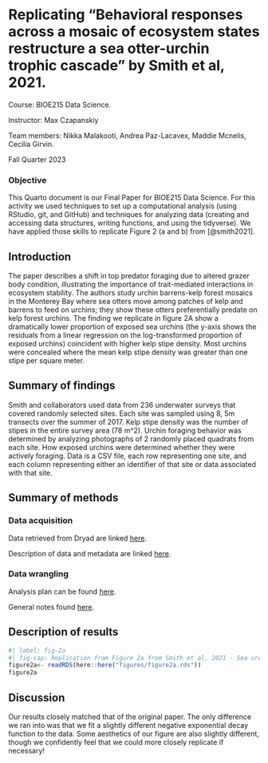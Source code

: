 # Replicating "Behavioral responses across a mosaic of ecosystem states restructure a sea otter-urchin trophic cascade" by Smith et al, 2021.

Course: BIOE215 Data Science.

Instructor: Max Czapanskiy

Team members: Nikka Malakooti, Andrea Paz-Lacavex, Maddie Mcnelis, Cecilia Girvin.

Fall Quarter 2023

### Objective

This Quarto document is our Final Paper for BIOE215 Data Science. For this activity we used techniques to set up a computational analysis (using RStudio, git, and GitHub) and techniques for analyzing data (creating and accessing data structures, writing functions, and using the tidyverse). We have applied those skills to replicate Figure 2 (a and b) from [@smith2021].

## Introduction

The paper describes a shift in top predator foraging due to altered grazer body condition, illustrating the importance of trait-mediated interactions in ecosystem stability. The authors study urchin barrens-kelp forest mosaics in the Monterey Bay where sea otters move among patches of kelp and barrens to feed on urchins; they show these otters preferentially predate on kelp forest urchins. The finding we replicate in figure 2A show a dramatically lower proportion of exposed sea urchins (the y-axis shows the residuals from a linear regression on the log-transformed proportion of exposed urchins) coincident with higher kelp stipe density. Most urchins were concealed where the mean kelp stipe density was greater than one stipe per square meter.

## Summary of findings

Smith and collaborators used data from 236 underwater surveys that covered randomly selected sites. Each site was sampled using 8, 5m transects over the summer of 2017. Kelp stipe density was the number of stipes in the entire survey area (78 m\^2). Urchin foraging behavior was determined by analyzing photographs of 2 randomly placed quadrats from each site. How exposed urchins were determined whether they were actively foraging. Data is a CSV file, each row representing one site, and each column representing either an identifier of that site or data associated with that site.

## Summary of methods

### Data acquisition

Data retrieved from Dryad are linked [here](https://datadryad.org/stash/dataset/doi:10.7291/D1566H).

Description of data and metadata are linked [here](./data.html).

### Data wrangling

Analysis plan can be found [here](./WrittenPlan.html).

General notes found [here](./PlanExecutionNotes.html).

## Description of results

```r
#| label: fig-2a
#| fig-cap: Replication from Figure 2a from Smith et al, 2021 - Sea urchin foraging behavior (exposed, concealed) and condition (gonad index) as a function of kelp density. Residuals from a linear regression on the log-transformed proportion of exposed urchins (to account for urchin density) fit with a negative exponential decay function with kelp stipe density.
figure2a<- readRDS(here::here("figures/figure2a.rds"))
figure2a
```

## Discussion

Our results closely matched that of the original paper. The only difference we ran into was that we fit a slightly different negative exponential decay function to the data. Some aesthetics of our figure are also slightly different, though we confidently feel that we could more closely replicate if necessary! 
